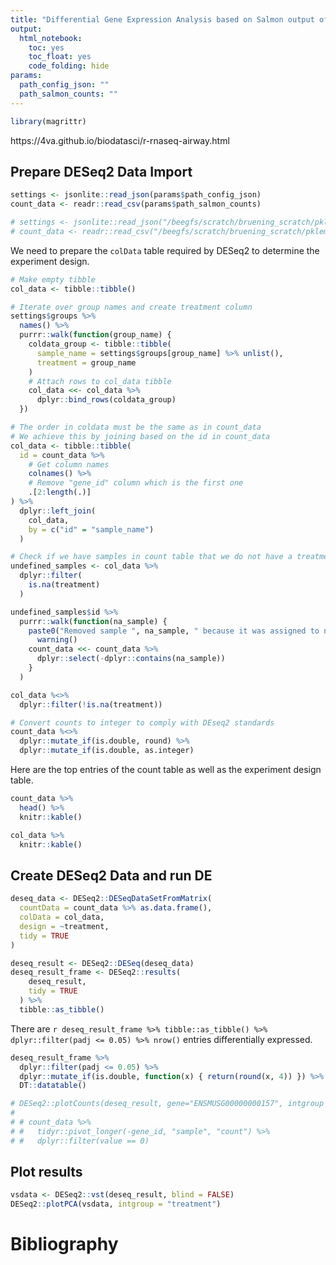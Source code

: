 ```yaml
---
title: "Differential Gene Expression Analysis based on Salmon output of nf-core RNASeq pipeline."
output:
  html_notebook:
    toc: yes
    toc_float: yes
    code_folding: hide
params:
  path_config_json: ""
  path_salmon_counts: ""
---
```


```r
library(magrittr)
```

https://4va.github.io/biodatasci/r-rnaseq-airway.html

## Prepare DESeq2 Data Import

```r

settings <- jsonlite::read_json(params$path_config_json)
count_data <- readr::read_csv(params$path_salmon_counts)

# settings <- jsonlite::read_json("/beegfs/scratch/bruening_scratch/pklemm/2019-04-philipp-cers/nf-rnaseq/philipp_config.json")
# count_data <- readr::read_csv("/beegfs/scratch/bruening_scratch/pklemm/2019-04-philipp-cers/nf-rnaseq/results/salmon/salmon_merged_gene_counts.csv")
```

We need to prepare the `colData` table required by DESeq2 to determine the experiment design.

```r

# Make empty tibble
col_data <- tibble::tibble()

# Iterate over group names and create treatment column
settings$groups %>%
  names() %>%
  purrr::walk(function(group_name) {
    coldata_group <- tibble::tibble(
      sample_name = settings$groups[group_name] %>% unlist(),
      treatment = group_name
    )
    # Attach rows to col_data tibble
    col_data <<- col_data %>%
      dplyr::bind_rows(coldata_group)
  })

# The order in coldata must be the same as in count_data
# We achieve this by joining based on the id in count_data
col_data <- tibble::tibble(
  id = count_data %>%
    # Get column names
    colnames() %>%
    # Remove "gene_id" column which is the first one
    .[2:length(.)]
) %>%
  dplyr::left_join(
    col_data,
    by = c("id" = "sample_name")
  )

```

```r
# Check if we have samples in count table that we do not have a treatment for
undefined_samples <- col_data %>%
  dplyr::filter(
    is.na(treatment)
  )

undefined_samples$id %>%
  purrr::walk(function(na_sample) {
    paste0("Removed sample ", na_sample, " because it was assigned to no treatment group in the JSON file") %>%
      warning()
    count_data <<- count_data %>%
      dplyr::select(-dplyr::contains(na_sample))
    }
  )

col_data %<>%
  dplyr::filter(!is.na(treatment))

# Convert counts to integer to comply with DEseq2 standards
count_data %<>%
  dplyr::mutate_if(is.double, round) %>%
  dplyr::mutate_if(is.double, as.integer)

```

Here are the top entries of the count table as well as the experiment design table.

```r

count_data %>%
  head() %>%
  knitr::kable()

col_data %>%
  knitr::kable()

```

## Create DESeq2 Data and run DE

```r

deseq_data <- DESeq2::DESeqDataSetFromMatrix(
  countData = count_data %>% as.data.frame(),
  colData = col_data,
  design = ~treatment,
  tidy = TRUE
)

```

```r

deseq_result <- DESeq2::DESeq(deseq_data)
deseq_result_frame <- DESeq2::results(
    deseq_result,
    tidy = TRUE
  ) %>%
  tibble::as_tibble()

```

There are `r deseq_result_frame %>% tibble::as_tibble() %>% dplyr::filter(padj <= 0.05) %>% nrow()` entries differentially expressed.

```r

deseq_result_frame %>%
  dplyr::filter(padj <= 0.05) %>%
  dplyr::mutate_if(is.double, function(x) { return(round(x, 4)) }) %>%
  DT::datatable()

```

```r
# DESeq2::plotCounts(deseq_result, gene="ENSMUSG00000000157", intgroup = "treatment")
# 
# # count_data %>%
# #   tidyr::pivot_longer(-gene_id, "sample", "count") %>%
# #   dplyr::filter(value == 0)
```

## Plot results

```r

vsdata <- DESeq2::vst(deseq_result, blind = FALSE)
DESeq2::plotPCA(vsdata, intgroup = "treatment")

```

# Bibliography